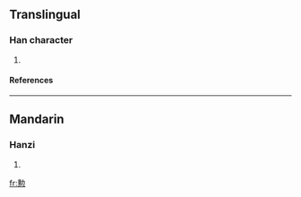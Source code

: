 {{see|慟}}

==Translingual==
===Han character===
{{Han char|rn=61|rad=心|as=11|sn=15|four=|canj=竹尸心 (HSP)}}
# {{defn|Han|sort=心11}}
====References====
{{Han ref|kx=0401.360|dkj=11104|hdz=42343.040|uh=6185|ud=24965}}

----
==Mandarin==
===Hanzi===
{{cmn-hanzi|pin=[[tòng]] (tong4)|wg=t'ung<sup>4</sup>}}
# {{defn|Mandarin}}

[[fr:憅]]